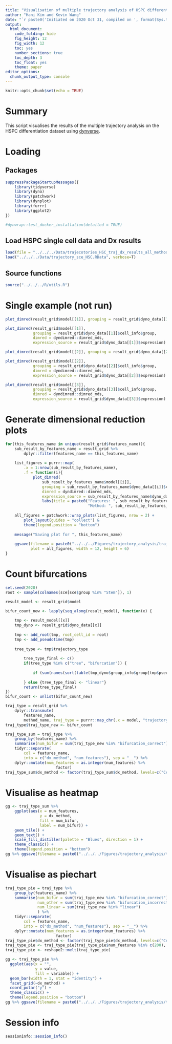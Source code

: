 ```yaml
---
title: "Visualisation of multiple trajectory analysis of HSPC differentiation"
author: "Hani Kim and Kevin Wang"
date: "`r paste0('Initiated on 2020 Oct 31, compiled on ', format(Sys.time(), '%Y %b %d'))`"
output:
  html_document:
    code_folding: hide
    fig_height: 12
    fig_width: 12
    toc: yes
    number_sections: true
    toc_depth: 3
    toc_float: yes
    theme: paper
editor_options: 
  chunk_output_type: console
---
```


```r
knitr::opts_chunk$set(echo = TRUE)
```

# Summary
This script visualises the results of the multiple trajectory analysis on the HSPC differentiation dataset using [dynverse](https://dynverse.org/). 

# Loading 

## Packages
```r
suppressPackageStartupMessages({
    library(tidyverse)
    library(dyno)
    library(patchwork)
    library(dynplot)
    library(furrr)
    library(ggplot2)
})

#dynwrap::test_docker_installation(detailed = TRUE)
```

## Load HSPC single cell data and Dx results
```r
load(file = "../../../Data/trajecotories_HSC_traj_dx_results_all_methods.RData", verbose = TRUE)
load("../../../Data/trajectory_sce_HSC.RData", verbose=T)
```

## Source functions
```r
source("../../../R/utils.R")
```

# Single example (not run)
```r
plot_dimred(result_grid$model[[1]], grouping = result_grid$dyno_data[[1]]$cell_info$group)

plot_dimred(result_grid$model[[1]], 
            grouping = result_grid$dyno_data[[1]]$cell_info$group,
            dimred = dyndimred::dimred_mds,
            expression_source = result_grid$dyno_data[[1]]$expression)

plot_dimred(result_grid$model[[2]], grouping = result_grid$dyno_data[[2]]$cell_info$group)

plot_dimred(result_grid$model[[2]], 
            grouping = result_grid$dyno_data[[2]]$cell_info$group,
            dimred = dyndimred::dimred_mds,
            expression_source = result_grid$dyno_data[[2]]$expression)

plot_dimred(result_grid$model[[3]], 
            grouping = result_grid$dyno_data[[3]]$cell_info$group,
            dimred = dyndimred::dimred_mds,
            expression_source = result_grid$dyno_data[[3]]$expression)
```

# Generate dimensional reduction plots
```r
for(this_features_name in unique(result_grid$features_name)){
    sub_result_by_features_name = result_grid %>% 
        dplyr::filter(features_name == this_features_name)
    
    list_figures = purrr::map(
        .x = 1:nrow(sub_result_by_features_name),
        .f = function(i){
            plot_dimred(
                sub_result_by_features_name$model[[i]],
                grouping = sub_result_by_features_name$dyno_data[[i]]$cell_info$group,
                dimred = dyndimred::dimred_mds,
                expression_source = sub_result_by_features_name$dyno_data[[i]]$expression) +
                labs(title = paste0("Features: ", sub_result_by_features_name$features_name[[i]], "\n",
                                    "Method: ", sub_result_by_features_name$method_id[[i]]))})
    
    all_figures = patchwork::wrap_plots(list_figures, nrow = 2) +
        plot_layout(guides = "collect") &
        theme(legend.position = "bottom")
    
    message("Saving plot for ", this_features_name)
    
    ggsave(filename = paste0("../../../Figures/trajectory_analysis/trajectory_HSC_by_features/", this_features_name, ".pdf"), 
           plot = all_figures, width = 12, height = 6)
}
```

# Count bifurcations 
```r
set.seed(2020)
root <- sample(colnames(sce[sce$group %in% "Stem"]), 1)

result_model <- result_grid$model

bifur_count_new <- lapply(seq_along(result_model), function(x) {
    
    tmp <- result_model[[x]]
    tmp_dyno <- result_grid$dyno_data[[x]]
    
    tmp <- add_root(tmp, root_cell_id = root)
    tmp <- add_pseudotime(tmp)
    
    tree_type <- tmp$trajectory_type
    
        tree_type_final <- c()
        if(tree_type %in% c("tree", "bifurcation")) {
            
            if (sum(names(sort(table(tmp_dyno$group_info$group[tmp$pseudotime > quantile(tmp$pseudotime, 0.7)]), decreasing=T)) %in% c("Myelocyte", "MDP")) == 2) {tree_type_final <- "bifurcation_correct"} else {tree_type_final <- "bifurcation_incorrect"}
            
        } else {tree_type_final <- "linear"}
        return(tree_type_final)
})
bifur_count <- unlist(bifur_count_new)

traj_type = result_grid %>% 
    dplyr::transmute(
        features_name,
        method_name, traj_type = purrr::map_chr(.x = model, "trajectory_type"))
traj_type$traj_type_new <- bifur_count

traj_type_sum = traj_type %>% 
    group_by(features_name) %>% 
    summarise(num_bifur = sum(traj_type_new %in% "bifurcation_correct")) %>% 
    tidyr::separate(
        col = features_name, 
        into = c("dx_method", "num_features"), sep = "__") %>% 
    dplyr::mutate(num_features = as.integer(num_features) %>% 
                      factor)
traj_type_sum$dx_method <- factor(traj_type_sum$dx_method, levels=c("Cepo", "Voom", "DD", "MAST"))
```

# Visualise as heatmap
```r
gg <- traj_type_sum %>% 
    ggplot(aes(x = num_features, 
               y = dx_method, 
               fill = num_bifur,
               label = num_bifur)) +
    geom_tile() +
    geom_text() +
    scale_fill_distiller(palette = "Blues", direction = 1) +
    theme_classic() +
    theme(legend.position = "bottom") 
gg %>% ggsave(filename = paste0("../../../Figures/trajectory_analysis/trajectories_multiple_methods.pdf"), width=10, height = 5)
```

# Visualise as piechart
```r
traj_type_pie = traj_type %>% 
    group_by(features_name) %>% 
    summarise(num_bifur = sum(traj_type_new %in% "bifurcation_correct"),
              num_other = sum(traj_type_new %in% "bifurcation_incorrect"),
              num_linear = sum(traj_type_new %in% "linear")
              ) %>% 
    tidyr::separate(
        col = features_name, 
        into = c("dx_method", "num_features"), sep = "__") %>% 
    dplyr::mutate(num_features = as.integer(num_features) %>% 
                      factor)
traj_type_pie$dx_method <- factor(traj_type_pie$dx_method, levels=c("Cepo", "Voom", "DD", "MAST"))
traj_type_pie <- traj_type_pie[traj_type_pie$num_features %in% c(200), c(1,3:5)]
traj_type_pie <- reshape2::melt(traj_type_pie)

gg <- traj_type_pie %>% 
  ggplot(aes(x = "", 
             y = value, 
             fill = variable)) +
  geom_bar(width = 1, stat = "identity") + 
  facet_grid(~dx_method) + 
  coord_polar("y") + 
  theme_classic() +
  theme(legend.position = "bottom") 
gg %>% ggsave(filename = paste0("../../../Figures/trajectory_analysis/trajectories_multiple_methods_pie.pdf"), width=10, height = 5)
```

# Session info
```r
sessioninfo::session_info()
```

